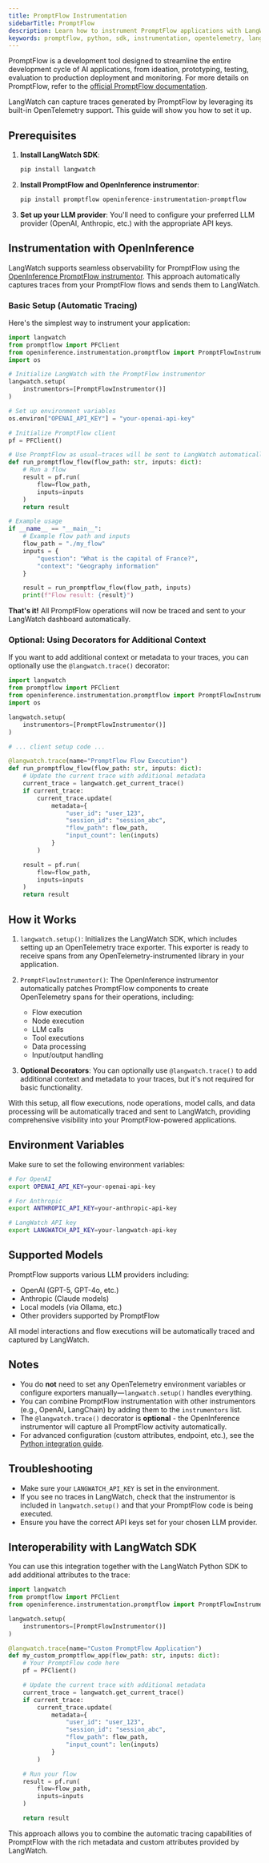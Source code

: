 ```yaml
---
title: PromptFlow Instrumentation
sidebarTitle: PromptFlow
description: Learn how to instrument PromptFlow applications with LangWatch.
keywords: promptflow, python, sdk, instrumentation, opentelemetry, langwatch, tracing
---
```


PromptFlow is a development tool designed to streamline the entire development cycle of AI applications, from ideation, prototyping, testing, evaluation to production deployment and monitoring. For more details on PromptFlow, refer to the [official PromptFlow documentation](https://microsoft.github.io/promptflow/).

LangWatch can capture traces generated by PromptFlow by leveraging its built-in OpenTelemetry support. This guide will show you how to set it up.

## Prerequisites

1.  **Install LangWatch SDK**:
    ```bash
    pip install langwatch
    ```

2.  **Install PromptFlow and OpenInference instrumentor**:
    ```bash
    pip install promptflow openinference-instrumentation-promptflow
    ```

3.  **Set up your LLM provider**:
    You'll need to configure your preferred LLM provider (OpenAI, Anthropic, etc.) with the appropriate API keys.

## Instrumentation with OpenInference

LangWatch supports seamless observability for PromptFlow using the [OpenInference PromptFlow instrumentor](https://github.com/Arize-ai/openinference/tree/main/python/instrumentation/openinference-instrumentation-promptflow). This approach automatically captures traces from your PromptFlow flows and sends them to LangWatch.

### Basic Setup (Automatic Tracing)

Here's the simplest way to instrument your application:

```python
import langwatch
from promptflow import PFClient
from openinference.instrumentation.promptflow import PromptFlowInstrumentor
import os

# Initialize LangWatch with the PromptFlow instrumentor
langwatch.setup(
    instrumentors=[PromptFlowInstrumentor()]
)

# Set up environment variables
os.environ["OPENAI_API_KEY"] = "your-openai-api-key"

# Initialize PromptFlow client
pf = PFClient()

# Use PromptFlow as usual—traces will be sent to LangWatch automatically
def run_promptflow_flow(flow_path: str, inputs: dict):
    # Run a flow
    result = pf.run(
        flow=flow_path,
        inputs=inputs
    )
    return result

# Example usage
if __name__ == "__main__":
    # Example flow path and inputs
    flow_path = "./my_flow"
    inputs = {
        "question": "What is the capital of France?",
        "context": "Geography information"
    }

    result = run_promptflow_flow(flow_path, inputs)
    print(f"Flow result: {result}")
```

**That's it!** All PromptFlow operations will now be traced and sent to your LangWatch dashboard automatically.

### Optional: Using Decorators for Additional Context

If you want to add additional context or metadata to your traces, you can optionally use the `@langwatch.trace()` decorator:

```python
import langwatch
from promptflow import PFClient
from openinference.instrumentation.promptflow import PromptFlowInstrumentor
import os

langwatch.setup(
    instrumentors=[PromptFlowInstrumentor()]
)

# ... client setup code ...

@langwatch.trace(name="PromptFlow Flow Execution")
def run_promptflow_flow(flow_path: str, inputs: dict):
    # Update the current trace with additional metadata
    current_trace = langwatch.get_current_trace()
    if current_trace:
        current_trace.update(
            metadata={
                "user_id": "user_123",
                "session_id": "session_abc",
                "flow_path": flow_path,
                "input_count": len(inputs)
            }
        )

    result = pf.run(
        flow=flow_path,
        inputs=inputs
    )
    return result
```

## How it Works

1.  `langwatch.setup()`: Initializes the LangWatch SDK, which includes setting up an OpenTelemetry trace exporter. This exporter is ready to receive spans from any OpenTelemetry-instrumented library in your application.

2.  `PromptFlowInstrumentor()`: The OpenInference instrumentor automatically patches PromptFlow components to create OpenTelemetry spans for their operations, including:
    - Flow execution
    - Node execution
    - LLM calls
    - Tool executions
    - Data processing
    - Input/output handling

3.  **Optional Decorators**: You can optionally use `@langwatch.trace()` to add additional context and metadata to your traces, but it's not required for basic functionality.

With this setup, all flow executions, node operations, model calls, and data processing will be automatically traced and sent to LangWatch, providing comprehensive visibility into your PromptFlow-powered applications.

## Environment Variables

Make sure to set the following environment variables:

```bash
# For OpenAI
export OPENAI_API_KEY=your-openai-api-key

# For Anthropic
export ANTHROPIC_API_KEY=your-anthropic-api-key

# LangWatch API key
export LANGWATCH_API_KEY=your-langwatch-api-key
```

## Supported Models

PromptFlow supports various LLM providers including:

- OpenAI (GPT-5, GPT-4o, etc.)
- Anthropic (Claude models)
- Local models (via Ollama, etc.)
- Other providers supported by PromptFlow

All model interactions and flow executions will be automatically traced and captured by LangWatch.

## Notes

- You do **not** need to set any OpenTelemetry environment variables or configure exporters manually—`langwatch.setup()` handles everything.
- You can combine PromptFlow instrumentation with other instrumentors (e.g., OpenAI, LangChain) by adding them to the `instrumentors` list.
- The `@langwatch.trace()` decorator is **optional** - the OpenInference instrumentor will capture all PromptFlow activity automatically.
- For advanced configuration (custom attributes, endpoint, etc.), see the [Python integration guide](/integration/python/guide).

## Troubleshooting

- Make sure your `LANGWATCH_API_KEY` is set in the environment.
- If you see no traces in LangWatch, check that the instrumentor is included in `langwatch.setup()` and that your PromptFlow code is being executed.
- Ensure you have the correct API keys set for your chosen LLM provider.

## Interoperability with LangWatch SDK

You can use this integration together with the LangWatch Python SDK to add additional attributes to the trace:

```python
import langwatch
from promptflow import PFClient
from openinference.instrumentation.promptflow import PromptFlowInstrumentor

langwatch.setup(
    instrumentors=[PromptFlowInstrumentor()]
)

@langwatch.trace(name="Custom PromptFlow Application")
def my_custom_promptflow_app(flow_path: str, inputs: dict):
    # Your PromptFlow code here
    pf = PFClient()

    # Update the current trace with additional metadata
    current_trace = langwatch.get_current_trace()
    if current_trace:
        current_trace.update(
            metadata={
                "user_id": "user_123",
                "session_id": "session_abc",
                "flow_path": flow_path,
                "input_count": len(inputs)
            }
        )

    # Run your flow
    result = pf.run(
        flow=flow_path,
        inputs=inputs
    )

    return result
```

This approach allows you to combine the automatic tracing capabilities of PromptFlow with the rich metadata and custom attributes provided by LangWatch.